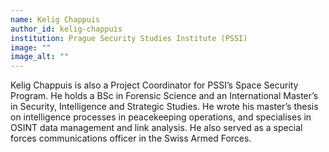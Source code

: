 ```yaml
---
name: Kelig Chappuis
author_id: kelig-chappuis
institution: Prague Security Studies Institute (PSSI)
image: ""
image_alt: ""
---
```


Kelig Chappuis is also a Project Coordinator for PSSI’s Space Security Program. He holds a BSc in Forensic Science and an International Master’s in Security, Intelligence and Strategic Studies. He wrote his master’s thesis on intelligence processes in peacekeeping operations, and specialises in OSINT data management and link analysis. He also served as a special forces communications officer in the Swiss Armed Forces.
